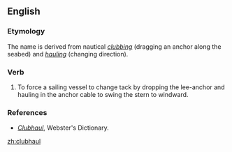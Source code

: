 ==English==

===Etymology===
The name is derived from nautical ''[[clubbing]]'' (dragging an anchor along the seabed) and ''[[hauling]]'' (changing direction).


===Verb===
{{en-verb}}

# {{transitive}} To force a sailing vessel to change tack by dropping the lee-anchor and hauling in the anchor cable to swing the stern to windward.

===References===
*''[http://www.webster-dictionary.net/definition/Clubhaul Clubhaul]'', Webster's Dictionary.

[[zh:clubhaul]]